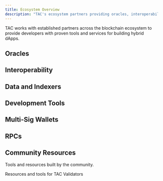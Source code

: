```yaml
---
title: Ecosystem Overview
description: "TAC's ecosystem partners providing oracles, interoperability, data indexing, development tools, and infrastructure"
---
```


TAC works with established partners across the blockchain ecosystem to provide developers with proven tools and services for building hybrid dApps.

## Oracles

<CardGroup cols={2}>
  <Card title="RedStone" icon="database" href="ecosystem/oracles/redstone" />
  <Card title="Stork" icon="database" href="ecosystem/oracles/stork" />
  <Card title="eOracle" icon="database" href="ecosystem/oracles/eoracle" />
  <Card title="APRO" icon="database" href="ecosystem/oracles/apro" />
</CardGroup>

## Interoperability

<CardGroup cols={2}>
  <Card
    title="LayerZero"
    icon="arrow-left-right"
    href="ecosystem/interoperability/layerzero"
  />
  <Card
    title="Hyperlane"
    icon="arrow-left-right"
    href="ecosystem/interoperability/hyperlane"
  />
</CardGroup>

## Data and Indexers

<CardGroup cols={2}>
  <Card
    title="Goldsky"
    icon="chart-line"
    href="ecosystem/data-indexers/goldsky"
  />
  <Card title="Dune" icon="chart-line" href="ecosystem/data-indexers/dune" />
</CardGroup>

## Development Tools

<CardGroup cols={2}>
  <Card
    title="Thirdweb"
    icon="code"
    href="ecosystem/development-tools/thirdweb"
  />
  <Card
    title="Tenderly"
    icon="code"
    href="ecosystem/development-tools/tenderly"
  />
</CardGroup>

## Multi-Sig Wallets

<CardGroup cols={1}>
  <Card title="Safe" icon="shield" href="ecosystem/multi-sig-wallets/safe" />
</CardGroup>

## RPCs

<CardGroup cols={1}>
  <Card title="Ankr" icon="server" href="ecosystem/rpcs/ankr" />
</CardGroup>

## Community Resources

Tools and resources built by the community.

<CardGroup cols={1}>
  <Card
    title="Polkachu"
    icon="globe"
    href="https://polkachu.com/networks/tacchain"
  >
    Resources and tools for TAC Validators
  </Card>
</CardGroup>
